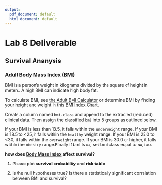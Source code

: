---
output:
  pdf_document: default
  html_document: default
---
# Lab 8 Deliverable

## Survival Ananysis

### Adult Body Mass Index (BMI)
BMI is a person’s weight in kilograms divided by the square of height in meters. A high BMI can indicate high body fat.

To calculate BMI, see [the Adult BMI Calculator](https://www.cdc.gov/healthyweight/assessing/bmi/adult_bmi/english_bmi_calculator/bmi_calculator.html) or determine BMI by finding your height and weight in this [BMI Index Chart](https://www.nhlbi.nih.gov/health/educational/lose_wt/BMI/bmi_tbl.htm).

Create a column named `bmi.class` and append to the extracted (reduced) clinical data. Then assign the classified `bmi` into 5 groups as outlined below.

If your BMI is less than 18.5, it falls within the `underweight` range. If your BMI is 18.5 to <25, it falls within the `healthy` weight range. If your BMI is 25.0 to <30, it falls within the `overweight` range. If your BMI is 30.0 or higher, it falls within the `obesity` range.Finally if bmi is `NA`, set bmi.class equal to `NA`, too.

**how does <u>Body Mass Index</u> affect survival?**

1) Please plot **survival probability**  and **risk table** 

2) Is the null hypotheses true? Is there a statistically significant correlation between BMI and survival?
